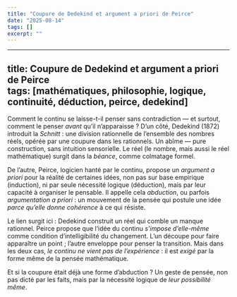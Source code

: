 ```yaml
---
title: "Coupure de Dedekind et argument a priori de Peirce"
date: "2025-08-14"
tags: []
excerpt: ""
---
```


---
title: Coupure de Dedekind et argument a priori de Peirce  
tags: [mathématiques, philosophie, logique, continuité, déduction, peirce, dedekind]
---

Comment le continu se laisse-t-il penser sans contradiction — et surtout, comment le penser *avant* qu’il n’apparaisse ? D’un côté, Dedekind (1872) introduit la *Schnitt* : une division rationnelle de l’ensemble des nombres réels, opérée par une coupure dans les rationnels. Un abîme — pure construction, sans intuition sensorielle. Le réel (le nombre, mais aussi le réel mathématique) surgit dans la *béance*, comme colmatage formel.

De l’autre, Peirce, logicien hanté par le continu, propose un *argument a priori* pour la réalité de certaines idées, non pas sur base empirique (induction), ni par seule nécessité logique (déduction), mais par leur capacité à organiser le pensable. Il appelle cela *abduction*, ou parfois *argumentation a priori* : un mouvement de la pensée qui postule une idée *parce qu’elle donne cohérence* à ce qui résiste.

Le lien surgit ici : Dedekind construit un réel qui comble un manque rationnel. Peirce propose que l’idée du continu *s’impose d’elle-même* comme condition d’intelligibilité du changement. L’un découpe pour faire apparaître un point ; l’autre enveloppe pour penser la transition. Mais dans les deux cas, *le continu ne vient pas de l’expérience* : il est *exigé* par la forme même de la pensée mathématique.

Et si la coupure était déjà une forme d’abduction ? Un geste de pensée, non pas dicté par les faits, mais par la nécessité logique de *leur possibilité même*.